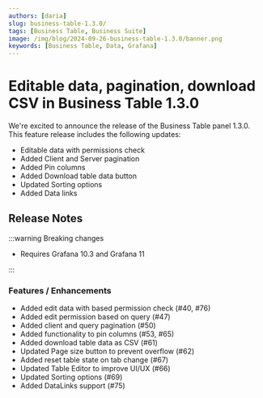 ```yaml
---
authors: [daria]
slug: business-table-1.3.0/
tags: [Business Table, Business Suite]
image: /img/blog/2024-09-26-business-table-1.3.0/banner.png
keywords: [Business Table, Data, Grafana]
---
```



# Editable data, pagination, download CSV in Business Table 1.3.0

We're excited to announce the release of the Business Table panel 1.3.0. This feature release includes the following updates:

- Editable data with permissions check
- Added Client and Server pagination
- Added Pin columns
- Added Download table data button
- Updated Sorting options
- Added Data links

<Catalog date="September 25, 2024" />

<GettingStarted />

## Release Notes

:::warning Breaking changes

- Requires Grafana 10.3 and Grafana 11

:::

### Features / Enhancements

- Added edit data with based permission check (#40, #76)
- Added edit permission based on query (#47)
- Added client and query pagination (#50)
- Added functionality to pin columns (#53, #65)
- Added download table data as CSV (#61)
- Updated Page size button to prevent overflow (#62)
- Added reset table state on tab change (#67)
- Updated Table Editor to improve UI/UX (#66)
- Updated Sorting options (#69)
- Added DataLinks support (#75)

<Feedback />
